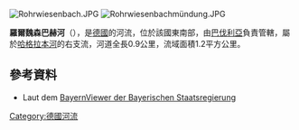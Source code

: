 {{Onesource|time=2020-08-24T12:52:35+00:00}}
{{Coord|50|2|1.19|N|9|3|45.91|E|display=title}}
[[Image:Rohrwiesenbach.JPG|right]]
[[Image:Rohrwiesenbachmündung.JPG|right]]

'''羅爾魏森巴赫河'''（{{lang-de|Rohrwiesenbach}}），是[[德國|德國]]的河流，位於該國東南部，由[[巴伐利亞|巴伐利亞]]負責管轄，屬於[[哈格拉本河|哈格拉本河]]的右支流，河道全長0.9公里，流域面積1.2平方公里。

==參考資料==
* Laut dem [http://www.geodaten.bayern.de/BayernViewer/index.cgi BayernViewer der Bayerischen Staatsregierung] {{Wayback|url=http://www.geodaten.bayern.de/BayernViewer/index.cgi |date=20090327145225 }} 

{{Germany-geo-stub}}
[[Category:德國河流|Category:德國河流]]